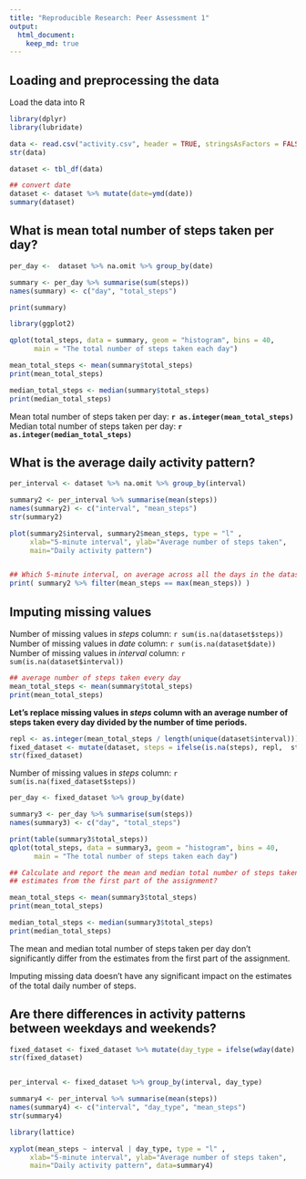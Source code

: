 ```yaml
---
title: "Reproducible Research: Peer Assessment 1"
output: 
  html_document:
    keep_md: true
---
```


## Loading and preprocessing the data

Load the data into R
```r
library(dplyr)
library(lubridate)

data <- read.csv("activity.csv", header = TRUE, stringsAsFactors = FALSE)
str(data)

dataset <- tbl_df(data)

## convert date
dataset <- dataset %>% mutate(date=ymd(date))
summary(dataset)
```

## What is mean total number of steps taken per day?

```r
per_day <-  dataset %>% na.omit %>% group_by(date)

summary <- per_day %>% summarise(sum(steps))
names(summary) <- c("day", "total_steps") 

print(summary) 
```

```r
library(ggplot2)

qplot(total_steps, data = summary, geom = "histogram", bins = 40, 
      main = "The total number of steps taken each day")

mean_total_steps <- mean(summary$total_steps)
print(mean_total_steps)

median_total_steps <- median(summary$total_steps)
print(median_total_steps)
```

Mean total number of steps taken per day: **`r as.integer(mean_total_steps)`**
Median total number of steps taken per day: **`r as.integer(median_total_steps)`**

## What is the average daily activity pattern?

```r
per_interval <- dataset %>% na.omit %>% group_by(interval)

summary2 <- per_interval %>% summarise(mean(steps))
names(summary2) <- c("interval", "mean_steps") 
str(summary2)

plot(summary2$interval, summary2$mean_steps, type = "l" ,
     xlab="5-minute interval", ylab="Average number of steps taken",
     main="Daily activity pattern")


## Which 5-minute interval, on average across all the days in the dataset, contains the maximum number of steps?
print( summary2 %>% filter(mean_steps == max(mean_steps)) )
```



## Imputing missing values

Number of missing values in *steps* column: `r sum(is.na(dataset$steps))`  
Number of missing values in *date* column: `r sum(is.na(dataset$date))`  
Number of missing values in *interval* column: `r sum(is.na(dataset$interval))`  



```r
## average number of steps taken every day
mean_total_steps <- mean(summary$total_steps)
print(mean_total_steps)
```

**Let's replace missing values in *steps* column with an average number of steps taken every day divided by the number of time periods.**

```r
repl <- as.integer(mean_total_steps / length(unique(dataset$interval)))
fixed_dataset <- mutate(dataset, steps = ifelse(is.na(steps), repl,  steps))
str(fixed_dataset)
```

Number of missing values in *steps* column: `r sum(is.na(fixed_dataset$steps))`  

```r
per_day <- fixed_dataset %>% group_by(date)

summary3 <- per_day %>% summarise(sum(steps))
names(summary3) <- c("day", "total_steps") 

print(table(summary3$total_steps))
qplot(total_steps, data = summary3, geom = "histogram", bins = 40,
      main = "The total number of steps taken each day")

## Calculate and report the mean and median total number of steps taken per day. Do these values differ from the
## estimates from the first part of the assignment?

mean_total_steps <- mean(summary3$total_steps)
print(mean_total_steps)

median_total_steps <- median(summary3$total_steps)
print(median_total_steps)
```

The mean and median total number of steps taken per day don't significantly differ from the estimates from the first part of the assignment.

Imputing missing data doesn't have any significant impact on the estimates of the total daily number of steps.


## Are there differences in activity patterns between weekdays and weekends?

```r
fixed_dataset <- fixed_dataset %>% mutate(day_type = ifelse(wday(date) == 1 | wday(date) == 7, "weekend", "weekday"))
str(fixed_dataset)


per_interval <- fixed_dataset %>% group_by(interval, day_type)

summary4 <- per_interval %>% summarise(mean(steps))
names(summary4) <- c("interval", "day_type", "mean_steps") 
str(summary4)

library(lattice)

xyplot(mean_steps ~ interval | day_type, type = "l" ,
     xlab="5-minute interval", ylab="Average number of steps taken",
     main="Daily activity pattern", data=summary4)

```

